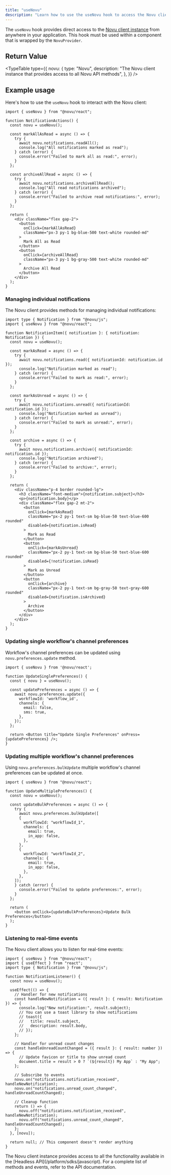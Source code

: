 ```yaml
---
title: "useNovu"
description: "Learn how to use the useNovu hook to access the Novu client instance in your React application"
---
```



The `useNovu` hook provides direct access to the [Novu client instance](/platform/inbox/headless/api-reference#novu) from anywhere in your application. This hook must be used within a component that is wrapped by the `NovuProvider`.

## Return Value

<TypeTable
  type={{
    novu: {
      type: "Novu",
      description:
        "The Novu client instance that provides access to all Novu API methods",
    },
  }}
/>

## Example usage

Here's how to use the `useNovu` hook to interact with the Novu client:

```tsx
import { useNovu } from "@novu/react";

function NotificationActions() {
  const novu = useNovu();

  const markAllAsRead = async () => {
    try {
      await novu.notifications.readAll();
      console.log("All notifications marked as read");
    } catch (error) {
      console.error("Failed to mark all as read:", error);
    }
  };

  const archiveAllRead = async () => {
    try {
      await novu.notifications.archiveAllRead();
      console.log("All read notifications archived");
    } catch (error) {
      console.error("Failed to archive read notifications:", error);
    }
  };

  return (
    <div className="flex gap-2">
      <button
        onClick={markAllAsRead}
        className="px-3 py-1 bg-blue-500 text-white rounded-md"
      >
        Mark All as Read
      </button>
      <button
        onClick={archiveAllRead}
        className="px-3 py-1 bg-gray-500 text-white rounded-md"
      >
        Archive All Read
      </button>
    </div>
  );
}
```

### Managing individual notifications

The Novu client provides methods for managing individual notifications:

```tsx
import type { Notification } from "@novu/js";
import { useNovu } from "@novu/react";

function NotificationItem({ notification }: { notification: Notification }) {
  const novu = useNovu();

  const markAsRead = async () => {
    try {
      await novu.notifications.read({ notificationId: notification.id });
      console.log("Notification marked as read");
    } catch (error) {
      console.error("Failed to mark as read:", error);
    }
  };

  const markAsUnread = async () => {
    try {
      await novu.notifications.unread({ notificationId: notification.id });
      console.log("Notification marked as unread");
    } catch (error) {
      console.error("Failed to mark as unread:", error);
    }
  };

  const archive = async () => {
    try {
      await novu.notifications.archive({ notificationId: notification.id });
      console.log("Notification archived");
    } catch (error) {
      console.error("Failed to archive:", error);
    }
  };

  return (
    <div className="p-4 border rounded-lg">
      <h3 className="font-medium">{notification.subject}</h3>
      <p>{notification.body}</p>
      <div className="flex gap-2 mt-2">
        <button
          onClick={markAsRead}
          className="px-2 py-1 text-sm bg-blue-50 text-blue-600 rounded"
          disabled={notification.isRead}
        >
          Mark as Read
        </button>
        <button
          onClick={markAsUnread}
          className="px-2 py-1 text-sm bg-blue-50 text-blue-600 rounded"
          disabled={!notification.isRead}
        >
          Mark as Unread
        </button>
        <button
          onClick={archive}
          className="px-2 py-1 text-sm bg-gray-50 text-gray-600 rounded"
          disabled={notification.isArchived}
        >
          Archive
        </button>
      </div>
    </div>
  );
}
```

### Updating single workflow's channel preferences

Workflow's channel preferences can be updated using `novu.preferences.update` method.

```tsx
import { useNovu } from '@novu/react';

function UpdateSinglePreferences() {
  const { novu } = useNovu();

  const updatePreferences = async () => {
    await novu.preferences.update({
      workflowId: 'workflow_id',
      channels: {
        email: false,
        sms: true,
      },
    });
  };

  return <Button title="Update Single Preferences" onPress={updatePreferences} />;
}
```

### Updating multiple workflow's channel preferences

Using `novu.preferences.bulkUpdate` multiple workflow's channel preferences can be updated at once.

```tsx
import { useNovu } from "@novu/react";

function UpdateMultiplePreferences() {
  const novu = useNovu();

  const updateBulkPreferences = async () => {
    try {
      await novu.preferences.bulkUpdate([
      {
        workflowId: "workflowId_1",
        channels: {
          email: true,
          in_app: false,
        },
      },
      {
        workflowId: "workflowId_2",
        channels: {
          email: true,
          in_app: false,
        },
      },
    ]);
    } catch (error) {
      console.error("Failed to update preferences:", error);
    }
  };

  return (
    <button onClick={updateBulkPreferences}>Update Bulk Preferences</button>
  );
}
```

### Listening to real-time events

The Novu client allows you to listen for real-time events:

```tsx
import { useNovu } from "@novu/react";
import { useEffect } from "react";
import type { Notification } from "@novu/js";

function NotificationListener() {
  const novu = useNovu();

  useEffect(() => {
    // Handler for new notifications
    const handleNewNotification = ({ result }: { result: Notification }) => {
      console.log("New notification:", result.subject);
      // You can use a toast library to show notifications
      // toast({
      //   title: result.subject,
      //   description: result.body,
      // });
    };

    // Handler for unread count changes
    const handleUnreadCountChanged = ({ result }: { result: number }) => {
      // Update favicon or title to show unread count
      document.title = result > 0 ? `(${result}) My App` : "My App";
    };

    // Subscribe to events
    novu.on("notifications.notification_received", handleNewNotification);
    novu.on("notifications.unread_count_changed", handleUnreadCountChanged);

    // Cleanup function
    return () => {
      novu.off("notifications.notification_received", handleNewNotification);
      novu.off("notifications.unread_count_changed", handleUnreadCountChanged);
    };
  }, [novu]);

  return null; // This component doesn't render anything
}
```

<Callout type="info">
  The Novu client instance provides access to all the functionality available in
  the [Headless API](/platform/sdks/javascript). For a complete
  list of methods and events, refer to the API documentation.
</Callout>
